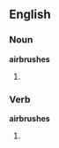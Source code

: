 ==English==
===Noun===
'''airbrushes'''
#{{plural of|[[airbrush]]}}

===Verb===
'''airbrushes'''
#{{third-person singular of|[[airbrush]]}}
